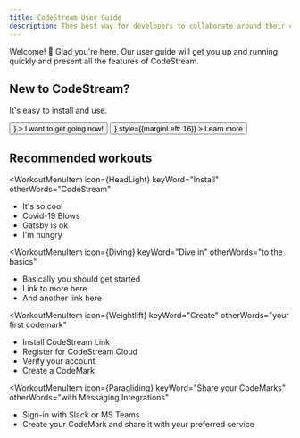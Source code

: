 ```yaml
---
title: CodeStream User Guide
description: Thes best way for developers to collaborate around their code.
---
```


<!-- import DocsetMenu from './components/docset-menu'; -->

Welcome! 👋 Glad you're here. Our user guide will get you up and running quickly
and present all the features of CodeStream.

<!-- <DocsetMenu /> -->

## New to CodeStream?

It's easy to install and use.

<div>
	<Button
		size="large"
		color={colors.primary}
		as={<Link to="/tutorial/introduction" />}
	>
		I want to get going now!
	</Button>
	<Button
		size="large"
		as={<Link to="/intro/what-is-codestream" />}
		style={{marginLeft: 16}}
	>
		Learn more
	</Button>
</div>

## Recommended workouts

<MenuWrapper>

<WorkoutMenuItem
	icon={HeadLight}
	keyWord="Install"
	otherWords="CodeStream"
>

* It's so cool
* Covid-19 Blows
* Gatsby is ok
* I'm hungry

</WorkoutMenuItem>

<WorkoutMenuItem
	icon={Diving}
	keyWord="Dive in"
	otherWords="to the basics"
>

* Basically you should get started
* Link to more here
* And another link here

</WorkoutMenuItem>

<WorkoutMenuItem
	icon={Weightlift}
	keyWord="Create"
	otherWords="your first codemark"
>

* Install CodeStream Link
* Register for CodeStream Cloud
* Verify your account
* Create a CodeMark

</WorkoutMenuItem>

<WorkoutMenuItem
	icon={Paragliding}
	keyWord="Share your CodeMarks"
	otherWords="with Messaging Integrations"
>

* Sign-in with Slack or MS Teams
* Create your CodeMark and share it with your preferred service

</WorkoutMenuItem>

</MenuWrapper>
